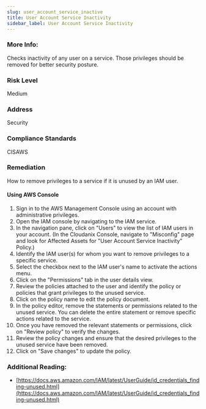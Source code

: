 ```yaml
---
slug: user_account_service_inactive
title: User Account Service Inactivity
sidebar_label: User Account Service Inactivity
---
```


### More Info:

Checks inactivity of any user on a service. Those privileges should be removed for better security posture.

### Risk Level

Medium

### Address

Security

### Compliance Standards

CISAWS

### Remediation

How to remove privileges to a service if it is unused by an IAM user.

#### Using AWS Console

1. Sign in to the AWS Management Console using an account with administrative privileges.
2. Open the IAM console by navigating to the IAM service.
3. In the navigation pane, click on "Users" to view the list of IAM users in your account.
    (In the Cloudanix Console, navigate to "Misconfig" page and look for Affected Assets for "User Account Service Inactivity" Policy.)
4. Identify the IAM user(s) for whom you want to remove privileges to a specific service.
5. Select the checkbox next to the IAM user's name to activate the actions menu.
6. Click on the "Permissions" tab in the user details view.
7. Review the policies attached to the user and identify the policy or policies that grant privileges to the unused service.
8. Click on the policy name to edit the policy document.
9. In the policy editor, remove the statements or permissions related to the unused service. You can delete the entire statement or remove specific actions related to the service.
10. Once you have removed the relevant statements or permissions, click on "Review policy" to verify the changes.
11. Review the policy changes and ensure that the desired privileges to the unused service have been removed.
12. Click on "Save changes" to update the policy.

### Additional Reading:

- [https://docs.aws.amazon.com/IAM/latest/UserGuide/id_credentials_finding-unused.html](https://docs.aws.amazon.com/IAM/latest/UserGuide/id_credentials_finding-unused.html) 

